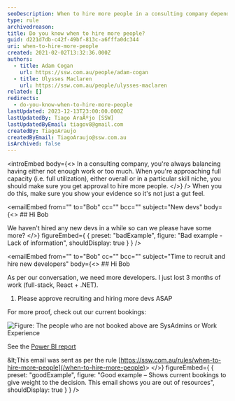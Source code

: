```yaml
---
seoDescription: When to hire more people in a consulting company depends on balancing workload and resource utilization.
type: rule
archivedreason:
title: Do you know when to hire more people?
guid: d221d7db-c42f-49bf-813c-a6fffa0dc344
uri: when-to-hire-more-people
created: 2021-02-02T13:32:36.000Z
authors:
  - title: Adam Cogan
    url: https://ssw.com.au/people/adam-cogan
  - title: Ulysses Maclaren
    url: https://ssw.com.au/people/ulysses-maclaren
related: []
redirects:
  - do-you-know-when-to-hire-more-people
lastUpdated: 2023-12-13T23:00:00.000Z
lastUpdatedBy: Tiago AraÃºjo [SSW]
lastUpdatedByEmail: tiagov8@gmail.com
createdBy: TiagoAraujo
createdByEmail: TiagoAraujo@ssw.com.au
isArchived: false
---
```


<introEmbed
  body={<>
In a consulting company, you're always balancing having either not enough work or too much. When you're approaching full capacity (i.e. full utilization), either overall or in a particular skill niche, you should make sure you get approval to hire more people.
  </>}
/>
When you do this, make sure you show your evidence so it's not just a gut feel.

<emailEmbed
  from=""
  to="Bob"
  cc=""
  bcc=""
  subject="New devs"
  body={<>
    ## Hi Bob

We haven't hired any new devs in a while so can we please have some more?
  </>}
  figureEmbed={ {
    preset: "badExample",
    figure: "Bad example - Lack of information",
    shouldDisplay: true
  } }
/>

<emailEmbed
  from=""
  to="Bob"
  cc=""
  bcc=""
  subject="Time to recruit and hire new developers"
  body={<>
    ## Hi Bob

As per our conversation, we need more developers. I just lost 3 months of work (full-stack, React + .NET).

1. Please approve recruiting and hiring more devs ASAP

For more proof, check out our current bookings:

![Figure: The people who are not booked above are SysAdmins or Work Experience](/uploads/rules/when-to-hire-more-people/current-bnooking-hire-more-people.jpg)

See the [Power BI report](https://app.powerbi.com/groups/456358f7-5b12-46f5-b952-2a37fa9bb5e8/reports/a4069dc4-86c1-4cba-bf81-161bb108c5c2/ReportSection)

\&lt;This email was sent as per the rule [https://ssw.com.au/rules/when-to-hire-more-people](/when-to-hire-more-people)&gt;
  </>}
  figureEmbed={ {
    preset: "goodExample",
    figure: "Good example – Shows current bookings to give weight to the decision. This email shows you are out of resources",
    shouldDisplay: true
  } }
/>
